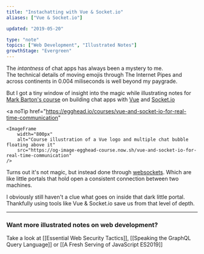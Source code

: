 ```yaml
---
title: "Instachatting with Vue & Socket.io"
aliases: ["Vue & Socket.io"]

updated: "2019-05-20"

type: "note"
topics: ["Web Development", "Illustrated Notes"]
growthStage: "Evergreen"
---
```


<IntroParagraph>

The _intantness_ of chat apps has always been a mystery to me.  
The technical details of moving emojis through The Internet Pipes and across continents in 0.004 miliseconds is well beyond my paygrade.

</IntroParagraph>

But I got a tiny window of insight into the magic while illustrating notes for [Mark Barton's course](https://egghead.io/courses/vue-and-socket-io-for-real-time-communication) on building chat apps with [Vue](https://vuejs.org/) and [Socket.io](https://socket.io/)

<a
    noTip
    href="https://egghead.io/courses/vue-and-socket-io-for-real-time-communication"
>
    <ImageFrame
        width="800px"
        alt="Course illustration of a Vue logo and multiple chat bubble floating above it"
        src="https://og-image-egghead-course.now.sh/vue-and-socket-io-for-real-time-communication"
    />
</a>

Turns out it's not magic, but instead done through [websockets](https://en.wikipedia.org/wiki/WebSocket). Which are like little portals that hold open a consistent connection between two machines.

I obviously still haven't a clue what goes on inside that dark little portal. Thankfully using tools like Vue & Socket.io save us from that level of depth.

<BasicImage
    alt="Vue and socket.io for real-time communication"
    src="https://res.cloudinary.com/dg3gyk0gu/image/upload/c_scale,w_800/v1592262571/maggieappleton.com/egghead-course-notes/vuesocket/vuesocket1.png"
/>

<BasicImage
    alt="Socket.io gives us bidirectional communication between two clients"
    src="https://res.cloudinary.com/dg3gyk0gu/image/upload/c_scale,w_900/v1592262575/maggieappleton.com/egghead-course-notes/vuesocket/vuesocket2.png"
/>

<BasicImage
    alt="The emit method lets us send and recieve any knd of event. We can target specific users or a group of users"
    src="https://res.cloudinary.com/dg3gyk0gu/image/upload/c_scale,w_900/v1592262574/maggieappleton.com/egghead-course-notes/vuesocket/vuesocket3.png"
/>

<BasicImage
    alt="The full vue and socket sketchnote"
    src="https://res.cloudinary.com/dg3gyk0gu/image/upload/c_scale,w_900/v1592262568/maggieappleton.com/egghead-course-notes/vuesocket/vuesocket_sketchnotes--mini.png"
/>

---

### Want more illustrated notes on web development?

Take a look at [[Essential Web Security Tactics]], [[Speaking the GraphQL Query Language]] or [[A Fresh Serving of JavaScript ES2019]]
